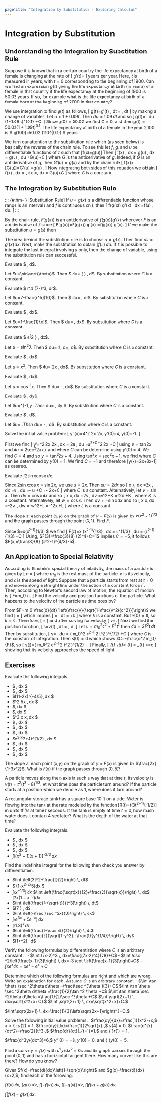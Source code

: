```yaml
---
pagetitle: "Integration by Substitution - Exploring Calculus"
---
```

# Integration by Substitution


## Understanding the Integration by Substitution Rule


Suppose it is known that in a certain country the life expectancy at birth of a female is changing at the rate of 
\[
g'(t)=\frac{5.45218}{(1+1.09t)^{0.9}}
\]
years per year. Here, $t$ is measured in years, with $t=0$ corresponding to the beginning of 1900. Can we find an expression $g(t)$ giving the life expectancy at birth (in years) of a female in that country if the life expectancy at the beginning of 1900 is 50.02 years. If so, for example what is the life expectancy at birth of a female born at the beginning of 2000 in that country? 

We use integration to find $g(t)$ as follows,
\[
g(t)=\int g'(t) \, dt = \int \frac{5.45218}{(1+1.09t)^{0.9}} \, dt
\]
by making a change of variables. Let $u=1+0.09 t$. Then $du=1.09 \, dt$ and so 
\[
g(t)=\frac{1}{1.09} \int \frac{5.45218}{u^{0.9}} \, du \approx 50.02 (1+1.09 t)^{0.1} +C.
\]
Since 
$g(0)=50.02$ we find $C=0$, and then $g(t)=50.02(1+1.09 t)^{0.1}$. The life expectancy at birth of a female  in the year 2000 is 
$ g(100)=50.02 \left(110^{0.1}\right) \approx 80.04$ years. 


We turn our attention to the substitution rule which (as seen below) is basically the reverse of the chain rule. To see this  let $f$, $g$, and $u$ be differentiable functions of $x$ such that \[f(x)=g(u)\frac{du}{dx}\] Then 
\[
\int f(x) \, dx = \int g(u) \frac{du}{dx} \, dx = \int g(u) \, du =G(u)+C
\]
where $G$ is the antiderivative of $g$. Indeed, if $G$ is an antiderivative of $g$, then $G'(u)=g(u)$ and  by the chain rule
\[
f(x)=\frac{d}{dx}[G(u)]=G'(u)\frac{du}{dx} =g(u) \frac{du}{dx}.
\]
Now integrating both sides of this equation we obtain
\[
\int f(x) \, dx = \int \left[ g(u) \frac{du}{dx} \right] \, dx =\int \left[ \frac{d}{dx} G(u) \right] \, dx = G(u)+C
\] 
where $C$ is a constant.


## The Integration by Substitution Rule


::: {#thm- } [Substitution Rule]
If $u=g(x)$ is a differentiable function whose range is an interval $I$ and $f$ is continuous on $I$, then 
\[
\int f(g(x)) g'(x) \, dx =\int f(u) \, du.
\]
::: 

::: {.proof }
By the chain rule, $F(g(x))$ is an antiderivative of $f(g(x)) g'(x)$ whenever $F$ is an antiderivative of $f$ since 
\[
\frac{d}{dx} F(g(x))=F(g(x)) g'(x) =f(g(x)) g'(x).
\] 
If we make the substitution $u=g(x)$ then 
\begin{align*}
\int f(g(x)) g'(x) \, dx 
& =\int \frac{d}{dx} F(g(x)) \, dx
=F(g(x))+C =F(u) +C \\
& = \int F'(u)\, du 
= \int f(u) \, du.
\square
\end{align*}
::: 

The idea behind the substitution rule is to choose $u=g(x)$. Then find $du=g'(x) \, dx$. Next, make the substitution to obtain $\int f(u) \, du$. If it is possible to integrate the last integral involving $u$ only, then the change of variable, using the substitution rule can successful. 


::: {#exm- } 
Evaluate $ \displaystyle \int \frac{\cos \sqrt{\theta} }{\sqrt{\theta} \sin^2\sqrt{\theta}}\, d\theta$.
::: 

::: {.solution }
Let $u=\sin\sqrt{\theta}$. Then 
$ du=\cos \sqrt{ \theta } \left(\frac{1}{2\sqrt{\theta}} \right) \, d\theta $. By substitution
\begin{align*}
\int \frac{\cos \sqrt{\theta} }{\sqrt{\theta} \sin^2\sqrt{\theta}}\, d\theta
=2\int \frac{1}{u^2} du 
=\frac{-2}{u}+C
% \\ & \qquad \qquad =-\frac{2}{u}+C
=-\frac{2}{\sin \sqrt{\theta}}+C
=-2\csc \sqrt{\theta} +C
\end{align*}
where $C$ is a constant.
::: 


::: {#exm- } 
Evaluate $ \displaystyle \int r^4 \left(7-\frac{r^5}{10}\right)^3\, dr$.
::: 

::: {.solution }
Let $u=7-\frac{r^5}{10}$. Then 
$ du= \frac{-r^4}{2}\, dr$.
By substitution
\begin{align*}
\int r^4 \left(7-\frac{r^5}{10}\right)^3\, dr
& = -2\int \left(7-\frac{r^5}{10}\right)^3\left(-\frac{1}{2}r^4\right) \, dr \\
& =-2\left( \frac{x^4}{4}\right)+C=-\frac{1}{2}\left(7-\frac{r^5}{10}\right)^4+C
\end{align*}
where $C$ is a constant.
::: 


::: {#exm- } 
Evaluate $ \displaystyle \int \sqrt{\frac{x-1}{x^5}}\, dx$.
::: 
::: {.solution }
Let $u=1-\frac{1}{x}$. Then 
$ du= \frac{1}{x^2}\, dx$.
 By substitution
\begin{align*}
\int \sqrt{\frac{x-1}{x^5}}\, dx
& = \int \sqrt{1-\frac{1}{x}} \left(\frac{1}{x^2}\right) \, dx \\
& =\int \sqrt{u} \, du 
= \frac{u^{3/2}}{3/2}+C
=\frac{2}{3}\left(1-\frac{1}{x}\right)^{3/2}+C
\end{align*}
where $C$ is a constant.
::: 


::: {#exm- } 
Evaluate $ \displaystyle \int e^{\sin^2 \theta} \sin 2\theta\, dx$.
::: 

::: {.solution }
Let $u=\sin^2\theta$. Then 
$ du= 2\sin \theta \cos \theta \, d\theta =\sin 2\theta \, d\theta$.
 By substitution
\begin{align*}
\int e^{\sin^2 \theta} \sin 2\theta\, dx
=\int e^u \, du 
=e^u+C
=e^{\sin^2 \theta}+C
\end{align*}
where $C$ is a constant.
::: 


::: {#exm- } 
Evaluate $ \displaystyle \int \frac{1}{x\sqrt{x^4-1}}\, dx$.
::: 

::: {.solution }
Let $u=x^2$. Then 
$ du= 2x \, dx$.
 By substitution
\begin{align*}
\int \frac{1}{x\sqrt{x^4-1}}\, dx
& =\int \frac{2x}{2x^2\sqrt{x^4-1}} \, dx
=\int \frac{1}{2u\sqrt{u^2-1}} \, du \\
& =\frac{1}{2}\int\frac{1}{|u| \sqrt{u^2-1}} \, du
=\frac{1}{2}\sec^{-1}u +C
=\frac{1}{2}\sec^{-1}x^2 +C
\end{align*}
where $C$ is a constant.
::: 


::: {#exm- } 
Evaluate $ \displaystyle \int \frac{ \displaystyle e^{\cos^{-1}x}}{\sqrt{1-x^2}} \, dx$.
::: 

::: {.solution }
Let $u=\cos^{-1}x$. Then 
$ du= -\frac{1}{\sqrt{1-x^2}}\, dx$.
By substitution 
\begin{align*}
\int \frac{e^{\cos^{-1}x}}{\sqrt{1-x^2}} \, dx
=-\int e^u \, du +C
=-e^{\cos^{-1}x}+C
\end{align*}
where $C$ is a constant.
::: 


::: {#exm- } 
Evaluate $ \displaystyle \int \frac{1}{\sin^{-1}y \sqrt{1-y^2}}\, dy$.
::: 

::: {.solution }
Let $u=\sin^{-1}y $. Then 
$ du= \frac{1}{\sqrt{1-y^2}}\, dy $.
 By substitution
\begin{align*}
\int \frac{1}{\sin^{-1}y \sqrt{1-y^2}}\, dy
=\int \frac{1}{u}\,du
=\ln |u|+C
=\ln |\sin^{-1} y|+C
\end{align*}
where $C$ is a constant.
::: 


::: {#exm- } 
Evaluate $ \displaystyle \int \frac{\sin \sqrt{\theta}}{\sqrt{\theta \cos^3 \sqrt{\theta}}} \, d\theta$.
::: 

::: {.solution }
Let $u=\cos \sqrt{\theta} $. Then 
$ du= -\sin \sqrt{\theta} \frac{1}{2\sqrt{\theta}}\, d\theta $.
By substitution
\begin{align*}
\int \frac{\sin \sqrt{\theta}}{\sqrt{\theta \cos^3 \sqrt{\theta}}} \, d\theta
& = -\int \frac{-2\sin \sqrt{\theta}}{2\sqrt{\theta}\cos^{3/2}\sqrt{\theta}} \, d\theta \\
& =-2\int \frac{1}{u^{3/2}}\, du
=\frac{4}{\sqrt{u}}+C
=\frac{4}{\sqrt{\cos \sqrt{\theta}}}+C
\end{align*}
where $C$ is a constant.
::: 


::: {#exm- } 
Solve the initial value problem:
\[
y''(x)=4\sec^2 2x \tan 2x, \qquad y'(0)=4, \qquad y(0)=-1.
\]
::: 

::: {.solution }
First we find 
\[
y'=\int 4\sec^2 2x \tan 2x \, dx
= \int 2u \, du 
=u^2+C=\tan^2 2x +C
\]
using $u=\tan 2x$ and $du=2\sec^2 2x \, dx$ and where $C$ can be determine using $y'(0)=4$. We find $C=4$ and so $y'=\tan^2 2x+4$.
Using $\tan^2 x=\sec^2 x-1$, we find
\begin{align*}
y& =\int \left(\tan^2 2x +4\right)\, dx
=\int \left(\sec^2 2x +3\right)\, dx \\
& =\int \sec^2 2x \, dx +\int 3\, dx 
= \frac{1}{2} \tan 2x +3x+C
\end{align*}
where $C$ can be determined by $y(0)=1$. We find $C=-1$ and therefore \[y(x)=\frac{1}{2}\tan 2x+3x-1\]
as desired.
::: 


::: {#exm- } 
Evaluate $\int 2 \sin x\cos x \, dx$.
::: 

::: {.solution }
Since $2\sin x \cos x=\sin 2x$, we use $u=2x$. Then $du=2dx$ so
\[
\int 2\sin x \cos x\, dx
=\int \sin 2x \, dx
=\int\frac{1}{2}\sin u \, du 
=-\frac{1}{2} \cos u +C 
=-\frac{1}{2} \cos 2x+C
\]
where $C$ is a constant.
Alternatively, let $v=\sin x$. Then $dv=\cos x\,dx$ and so
\[
\int 2\sin x \cos x\, dx
=2\int v \, dv
=v^2+K
=\sin^2x +K
\]
where $K$ is a constant.
Alternatively, let $w=\cos x$. Then $dv=-\sin x\,dx$ and so
\[
\int 2\sin x \cos x\, dx
=-2\int w \, dw
=-w^2+L
=-\cos^2x +L
\]
where $L$ is a constant.
::: 


::: {#exm- } 
The slope at each point $(x,y)$ on the graph of $y=F(x)$ is given by $x (x^2-1)^{1/3}$ and the graph passes through the point $(3,1)$. Find $F$.
::: 

::: {.solution }
Since $\frac{dy}{dx}=x(x^2-1)^{1/3} $ we find 
\[
F(x)=\int x (x^2-1)^{1/3} \, dx
=\frac{1}{2} \int u^{1/3} \, du =\frac{1}{2}\cdot  \frac{3}{4} (x^2-1)^{1/3} +C
\]
Using, $F(3)=\frac{3}{8} (2)^4+C=1$ implies $C=-5$, it follows $F(x)=\frac{3}{8} (x^2-1)^{4/3}-5$.
::: 


## An Application to Special Relativity

::: {#exm- } 
According to Einstein's special theory of relativity, the mass of a particle is given by 
\[
m=\frac{m_0}{\sqrt{\displaystyle 1-\frac{v^2}{c^2}}}
\]
where $m_0$ is the rest mass of the particle, $v$ is its velocity, and $c$ is the speed of light. Suppose that a particle starts from rest at $t=0$ and moves along a straight line under the action of a constant force $F$. Then, according to Newton's second law of motion, the equation of motion is 
\[
F=m_0 \frac{d}{dt} \left(\frac{v}{\sqrt{1-\frac{v^2}{c^2}}}\right).
\]
Find the velocity and position functions of the particle. What happens to the velocity of the particle as time goes by?
::: 

::: {.solution }
From $F=m_0 \frac{d}{dt} \left(\frac{v}{\sqrt{1-\frac{v^2}{c^2}}}\right)$ we find 
\[
\frac{d}{dt} \left[\frac{v}{\sqrt{1-\frac{v^2}{c^2}}}\right]=\frac{F}{m_0}
\]
which implies
\[
\frac{v}{\sqrt{1-\frac{v^2}{c^2}}}=\int \frac{F}{m_0} \, dt = \frac{F t}{m_0}+k
\]
where $k$ is a constant. But $v(0)=0$, so $k=0$. Therefore, 
\[
\frac{v}{\sqrt{1-\frac{v^2}{c^2}}} = \frac{Ft}{m_0}
\]
and after solving for velocity
\[
v=\frac{c F t}{\sqrt{m_0^2 c^2+F^2 t^2}}.
\]
Next we find the position function, 
\[
s=\int v(t) \, dt =\int \frac{c F t}{\sqrt{m_0^2 c^2+F^2 t^2}} \, dt
\]
Let $u=m_0^2 c^2+F^2 t^2$ then $du = 2 F^2 t \, dt$. Then by substitution, 
\[
s=\frac{c F}{2F^2} \int \frac{1}{u^{1/2}} \, du
= \frac{c}{F} \left( m_0^2 c^2+F^2 t^2 \right)^{1/2} +C
\]
where $C$ is the constant of integration. Then $s(0)=0$ which shows 
$C=-\frac{c^2 m_0}{F}$, so 
\[
s(t)=\frac{c}{F}\left( m_0^2 c^2+F^2 t^2 \right)^{1/2} -\frac{c^2 m_0}{F}. 
\]
Finally,
\[
\lim_{t\to \infty } v(t)= \lim_{t\to \infty } \frac{c F t}{\sqrt{m_0^2+F^2 t^2}}
= \lim_{t\to \infty } \frac{c F}{\sqrt{\frac{m_0^2 c^2}{t^2}+F^2}}
=\frac{c F}{F}=c
\]
showing that its velocity approaches the speed of light.
::: 


## Exercises


::: {#exr- } 
Evaluate the following integrals. 
 
- $\int \frac{\ln x}{x} \, dx $
- $\int \sqrt{3x-5} \, dx $
- $\int (11-2x)^{-4/5}\, dx $
- $\int \csc^2 5x \, dx $
- $\int \cot \left[ \ln (x^2+1)\right] \frac{2x}{x^2+1}\, dx $
- $\int \frac{6x-9}{(x^2-3x+5)^3}\, dx $
- $\int \sin^3 x \cos x\, dx $
- $\int \frac{x^2}{x^3+1} \, dx $
- $\int \frac{4x}{2x+1} \, dx $
- $\int \frac{e^{\sqrt[3]{x}} }{x^{2/3}} \, dx $
- $\int x^3(x^2+4)^{1/2} \, dx $
- $\int \frac{\ln (x+1)}{x+1} \, dx $
- $\int \frac{1}{x^{2/3} (\sqrt[3]{x} +1)} \, dx $
- $\int \frac{e^{\sqrt{x}}}{ \sqrt{x} (e^{\sqrt{x}} +1) } \, dx $
 
::: 

::: {#exr- } 
The slope at each point $(x,y)$ on the graph of $y=F(x)$ is given by $\frac{2x}{1-3x^2}$. What is $F(x)$ if the graph passes through $(0,5)$?
::: 

::: {#exr- } 
A particle moves along the $t$-axis in such a way that at time $t$, its velocity is $v(t)=t^2(t^3-8)^{1/3}$. At what time does the particle turn around? If the particle starts at a position which we denote as 1, where does it turn around?
::: 

::: {#exr- } 
A rectangular storage tank has a square base 10 ft on a side. Water is flowing into the tank at the rate modeled by the function \[R(t)=t(3t^2+1)^{-1/2}\] in units $\text{ft}^3/\text{s}$ at time $t$ seconds. If the tank is empty at time $t=0$, how mush water does it contain 4 sec later? What is the depth of the water at that time?
::: 

::: {#exr- } 
Evaluate the following integrals. 
 
- $\int \frac{1}{(x+1)\sqrt{(x+1)^2}-9} \, dx $
- $\int \frac{1}{x\left[9+(\ln x)^2 \right] } \, dx  $
- $\int \frac{\sqrt{a^2-x^2}}{x^4} \, dx $
- $\int \left[ (x^2-1)(x+1)\right]^{-2/3} \, dx$
 
::: 

::: {#exr- } 
Find the indefinite integral for the following then check you answer by differentiation.
 
- $\int \left(3t^2+\frac{t}{2}\right) \, dt$ 
- $ \int \left(1-x^2-3x^5\right)dx  $
- $\int \left(x^{-1/3}\right) \, dx$
\item  
$\int \left(\frac{\sqrt{x}}{2}+\frac{2}{\sqrt{x}}\right) \, dx$ 
\item  
$\int 2x\left(1-x^{-3}\right)dx$
- $\int \left(\frac{4+\sqrt{t}}{t^3}\right) \, dt$ 
- $\int \left(7 \sin  \frac{\theta }{3}\right) \, d\theta $ 
- $\int \left(-\frac{\sec  ^2x}{3}\right) \, dx$ 
- $\int \left(e^{3x}+5e^{-x}\right) \, dx$
- $\int (1.3)^x \, dx$
- $\int \left(\frac{1+\cos  4t}{2}\right) \, dt$ 
- $\int \left(\frac{2}{\sqrt{1-y^2}}-\frac{1}{y^{1/4}}\right) \, dy$ 
- $\int \left(1+\tan ^2\theta \right) \, d\theta $ 
 
::: 

::: {#exr- } 
Verify the following formulas by differentiation where $C$ is an arbitrary constant. 
\ 
- $\int (7x-2)^3 \, dx=\frac{(7x-2)^4}{28}+C$ 
- $\int \csc ^2\left(\frac{x-1}{3}\right) \, dx=-3 \cot \left(\frac{x-1}{3}\right)+C$ 
- $\int x e^xdx=x e^x-e^x+C$ 
 
::: 

::: {#exr- } 
Determine which of the following formulas are right and which are wrong. Write an explanation for each. Assume $C$ is an arbitrary constant.
\ 
\item $\int  \tan  \theta  \sec ^2\theta d\theta =\frac{\sec ^3\theta }{3}+C$
\item $\int \tan  \theta  \sec ^2\theta d\theta =\frac{1}{2}\tan ^2 \theta +C$
\item $\int \tan  \theta  \sec ^2\theta d\theta =\frac{1}{2}\sec ^2\theta +C$
\item $\int \sqrt{2x+1} \, dx=\sqrt{x^2+x+C}.$
\item $\int \sqrt{2x+1} \, dx=\sqrt{x^2+x}+C.$
\item $\int \sqrt{2x+1} \, dx=\frac{1}{3}\left(\sqrt{2x+1}\right)^3+C.$
 
::: 

::: {#exr- } 
Solve the following initial value problems. 
\ 
\item $\frac{dy}{dx}=\frac{1}{x^2}+x,$ $x>0;$ $y(2)=1.$
\item $\frac{dy}{dx}=\frac{1}{2\sqrt{x}},$ $y(4)=0.$
\item $\frac{d^2r}{dt^2}=\frac{2}{t^3},$ $\frac{dr}{dt}|_{t=1}=1,$ and { }$r(1)=1.$ 
\item $\frac{d^3y}{dx^3}=6,$ $y\text{''}(0)=-8,$ $y'(0)=0,$ and { }$y(0)=5.$ 
 
::: 

::: {#exr- } 
Find a curve $y=f(x)$ with $d^2y/dx^2=6x$ and its graph passes through the point $(0,1)$ and has a horizontal tangent there. How many curves like this are there? How do you know?
::: 

::: {#exr- } 
Given $f(x)=\frac{d}{dx}\left(1-\sqrt{x}\right)$ and $g(x)=\frac{d}{dx}(x+2)$, find each of the following.
 
\item $\int f(x) \, dx,$ 
\item $\int g(x) \, dx,$ 
\item $\int [-f(x)] \, dx,$ 
\item $\int [-g(x)] \, dx,$ 
\item $\int [f(x)+g(x)] \, dx,$
\item $\int [f(x)-g(x)]dx.$ 
 
::: 





